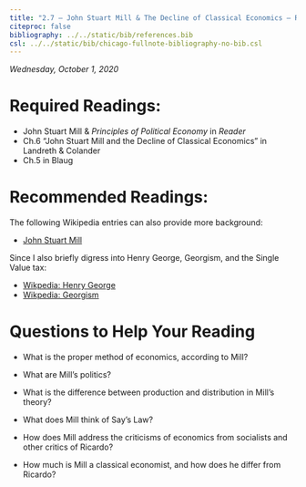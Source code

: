 ```yaml
---
title: "2.7 — John Stuart Mill & The Decline of Classical Economics — Readings"
citeproc: false
bibliography: ../../static/bib/references.bib
csl: ../../static/bib/chicago-fullnote-bibliography-no-bib.csl
---
```


*Wednesday, October 1, 2020*

# Required Readings:

- <i class="fas fas fa-book"></i> John Stuart Mill & *Principles of Political Economy* in *Reader*
- <i class="fas fas fa-book"></i> Ch.6 "John Stuart Mill and the Decline of Classical Economics" in Landreth & Colander
- <i class="fas fas fa-book"></i> Ch.5 in Blaug

# Recommended Readings:

The following Wikipedia entries can also provide more background:

- [<i class="fab fa-wikipedia-w"></i> John Stuart Mill](https://en.wikipedia.org/wiki/John_Stuart_Mill)

Since I also briefly digress into Henry George, Georgism, and the Single Value tax:

- [<i class="fab fa-wikipedia-w"></i> Wikpedia: Henry George](https://en.wikipedia.org/wiki/Henry_George)
- [<i class="fab fa-wikipedia-w"></i> Wikpedia: Georgism](https://en.wikipedia.org/wiki/Georgism)

# Questions to Help Your Reading

- What is the proper method of economics, according to Mill?

- What are Mill’s politics?

- What is the difference between production and distribution in Mill’s theory?

- What does Mill think of Say’s Law?

- How does Mill address the criticisms of economics from socialists and other critics of Ricardo?

- How much is Mill a classical economist, and how does he differ from Ricardo?